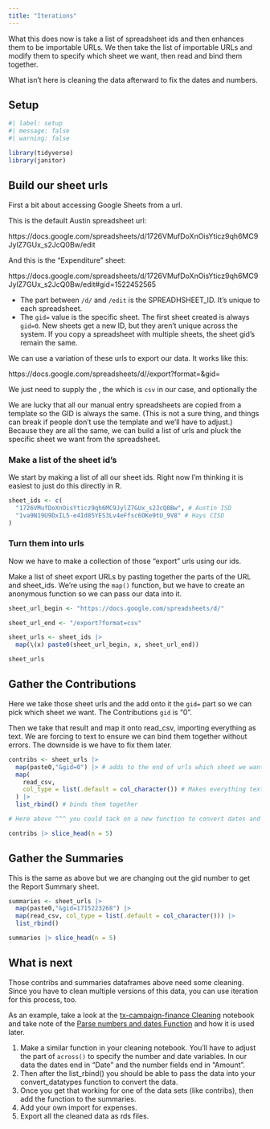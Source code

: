 ```yaml
---
title: "Iterations"
---
```


What this does now is take a list of spreadsheet ids and then enhances them to be importable URLs. We then take the list of importable URLs and modify them to specify which sheet we want, then read and bind them together.

What isn't here is cleaning the data afterward to fix the dates and numbers. 

## Setup

```r
#| label: setup
#| message: false
#| warning: false

library(tidyverse)
library(janitor)
```

## Build our sheet urls

First a bit about accessing Google Sheets from a url.

This is the default Austin spreadsheet url:

https://docs.google.com/spreadsheets/d/1726VMufDoXnOisYticz9qh6MC9JylZ7GUx_s2JcQ0Bw/edit

And this is the "Expenditure" sheet:

https://docs.google.com/spreadsheets/d/1726VMufDoXnOisYticz9qh6MC9JylZ7GUx_s2JcQ0Bw/edit#gid=1522452565

- The part between `/d/` and `/edit` is the SPREADHSHEET_ID. It's unique to each spreadsheet. 
- The `gid=` value is the specific sheet. The first sheet created is always `gid=0`. New sheets get a new ID, but they aren't unique across the system. If you copy a spreadsheet with multiple sheets, the sheet gid's remain the same.

We can use a variation of these urls to export our data. It works like this:

https://docs.google.com/spreadsheets/d/<SPREADSHEET_ID>/export?format=<FORMAT_VALUE>&gid=<SHEET_GID>

We just need to supply the <SPREADSHEET_ID>, the <FORMAT_VALUE> which is `csv` in our case, and optionally the <SHEET_GID>

We are lucky that all our manual entry spreadsheets are copied from a template so the GID is always the same. (This is not a sure thing, and things can break if people don't use the template and we'll have to adjust.) Because they are all the same, we can build a list of urls and pluck the specific sheet we want from the spreadsheet.

### Make a list of the sheet id's

We start by making a list of all our sheet ids. Right now I'm thinking it is easiest to just do this directly in R.

```r
sheet_ids <- c(
  "1726VMufDoXnOisYticz9qh6MC9JylZ7GUx_s2JcQ0Bw", # Austin ISD
  "1va9N19U9DxIL5-e4Id85YES3Lv4eFfsc6OKe9tU_9V8" # Hays CISD
)
```

### Turn them into urls

Now we have to make a collection of those "export" urls using our ids.

Make a list of sheet export URLs by pasting together the parts of the URL and sheet_ids. We're using the `map()` function, but we have to create an anonymous function so we can pass our data into it. 

```r
sheet_url_begin <- "https://docs.google.com/spreadsheets/d/"

sheet_url_end <- "/export?format=csv"

sheet_urls <- sheet_ids |> 
  map(\(x) paste0(sheet_url_begin, x, sheet_url_end))

sheet_urls
```

## Gather the Contributions

Here we take those sheet urls and the add onto it the `gid=` part so we can pick which sheet we want. The Contributions `gid` is "0".

Then we take that result and map it onto read_csv, importing everything as text. We are forcing to text to ensure we can bind them together without errors. The downside is we have to fix them later.

```r
contribs <- sheet_urls |> 
  map(paste0,"&gid=0") |> # adds to the end of urls which sheet we want
  map(
    read_csv,
    col_type = list(.default = col_character()) # Makes everything text so they can bind together. Will have to fix dates, numbers.
  ) |> 
  list_rbind() # binds them together

# Here above ^^^ you could tack on a new function to convert dates and numbers based on the column names.

contribs |> slice_head(n = 5)
```

## Gather the Summaries

This is the same as above but we are changing out the gid number to get the Report Summary sheet.

```r
summaries <- sheet_urls |> 
  map(paste0,"&gid=1715223268") |>
  map(read_csv, col_type = list(.default = col_character())) |> 
  list_rbind()

summaries |> slice_head(n = 5)
```

## What is next

Those contribs and summaries dataframes above need some cleaning. Since you have to clean multiple versions of this data, you can use iteration for this process, too.

As an example, take a look at the [tx-campaign-finance Cleaning](https://utdata.github.io/tx-campaign-finance/01-cleaning.html) notebook and take note of the [Parse numbers and dates Function](https://utdata.github.io/tx-campaign-finance/01-cleaning.html#parse-numbers-and-dates) and how it is used later. 

1. Make a similar function in your cleaning notebook. You'll have to adjust the part of `across()` to specify the number and date variables. In our data the dates end in "Date" and the number fields end in "Amount".
2. Then after the list_rbind() you should be able to pass the data into your convert_datatypes function to convert the data.
3. Once you get that working for one of the data sets (like contribs), then add the function to the summaries.
4. Add your own import for expenses.
5. Export all the cleaned data as rds files.
